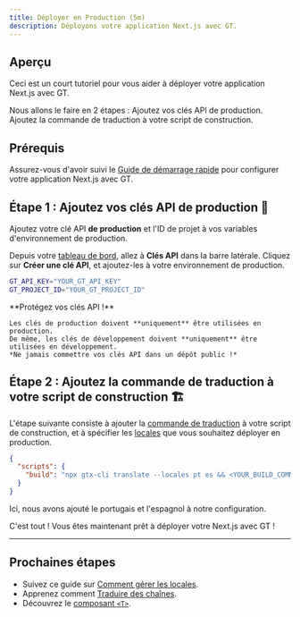 ```yaml
---
title: Déployer en Production (5m)
description: Déployons votre application Next.js avec GT.
---
```


## Aperçu

Ceci est un court tutoriel pour vous aider à déployer votre application Next.js avec GT.

Nous allons le faire en 2 étapes :
<Steps>
  <Step>
    Ajoutez vos clés API de production.
  </Step>
  <Step>
    Ajoutez la commande de traduction à votre script de construction.
  </Step>
</Steps>

## Prérequis

Assurez-vous d'avoir suivi le [Guide de démarrage rapide](/docs/next/tutorials/quickstart) pour configurer votre application Next.js avec GT.

## Étape 1 : Ajoutez vos clés API de production 🔑

Ajoutez votre clé API **de production** et l'ID de projet à vos variables d'environnement de production.

Depuis votre [tableau de bord](https://www.generaltranslation.com/signin), allez à **Clés API** dans la barre latérale.
Cliquez sur **Créer une clé API**, et ajoutez-les à votre environnement de production.

```bash copy
GT_API_KEY="YOUR_GT_API_KEY"
GT_PROJECT_ID="YOUR_GT_PROJECT_ID"
```

<Callout type="warn">
    **Protégez vos clés API !**

    Les clés de production doivent **uniquement** être utilisées en production.
    De même, les clés de développement doivent **uniquement** être utilisées en développement.
    *Ne jamais commettre vos clés API dans un dépôt public !*
</Callout>

## Étape 2 : Ajoutez la commande de traduction à votre script de construction 🏗️

L'étape suivante consiste à ajouter la [commande de traduction](/docs/cli/translate) à votre script de construction,
et à spécifier les [locales](/docs/reference/supported-locales) que vous souhaitez déployer en production.

```json title="package.json" copy
{
  "scripts": {
    "build": "npx gtx-cli translate --locales pt es && <YOUR_BUILD_COMMAND>"
  }
}
```
Ici, nous avons ajouté le portugais et l'espagnol à notre configuration.

C'est tout ! Vous êtes maintenant prêt à déployer votre Next.js avec GT !

---

## Prochaines étapes
 * Suivez ce guide sur [Comment gérer les locales](/docs/next/reference/locale-management).
 * Apprenez comment [Traduire des chaînes](/docs/next/reference/translating-strings).
 * Découvrez le [composant `<T>`](/docs/usage/t).
